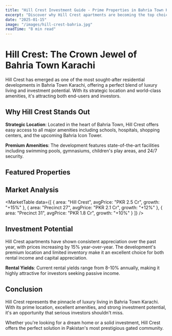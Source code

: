 ```yaml
---
title: "Hill Crest Investment Guide - Prime Properties in Bahria Town Karachi"
excerpt: "Discover why Hill Crest apartments are becoming the top choice for investors in Bahria Town Karachi. Complete analysis of prices, amenities, and ROI potential."
date: "2025-01-15"
image: "/images/hill-crest-bahria.jpg"
readTime: "8 min read"
---
```


# Hill Crest: The Crown Jewel of Bahria Town Karachi

Hill Crest has emerged as one of the most sought-after residential developments in Bahria Town Karachi, offering a perfect blend of luxury living and investment potential. With its strategic location and world-class amenities, it's attracting both end-users and investors.

## Why Hill Crest Stands Out

**Strategic Location**: Located in the heart of Bahria Town, Hill Crest offers easy access to all major amenities including schools, hospitals, shopping centers, and the upcoming Bahria Icon Tower.

**Premium Amenities**: The development features state-of-the-art facilities including swimming pools, gymnasiums, children's play areas, and 24/7 security.

## Featured Properties

<PropertyCard
  title="Hill Crest 3-Bedroom Apartment"
  price="PKR 2.8 Crore"
  location="Hill Crest, Bahria Town Karachi"
  bedrooms={3}
  bathrooms={3}
  area="1,800 sq ft"
  image="/images/hill-crest-3bed.jpg"
/>

<PropertyCard
  title="Hill Crest 2-Bedroom Apartment"
  price="PKR 2.2 Crore"
  location="Hill Crest, Bahria Town Karachi"
  bedrooms={2}
  bathrooms={2}
  area="1,400 sq ft"
  image="/images/hill-crest-2bed.jpg"
/>

## Market Analysis

<MarketTable
  data={[
    { area: "Hill Crest", avgPrice: "PKR 2.5 Cr", growth: "+15%" },
    { area: "Precinct 27", avgPrice: "PKR 2.1 Cr", growth: "+12%" },
    { area: "Precinct 31", avgPrice: "PKR 1.8 Cr", growth: "+10%" }
  ]}
/>

## Investment Potential

Hill Crest apartments have shown consistent appreciation over the past year, with prices increasing by 15% year-over-year. The development's premium location and limited inventory make it an excellent choice for both rental income and capital appreciation.

**Rental Yields**: Current rental yields range from 8-10% annually, making it highly attractive for investors seeking passive income.

<CallToAction
  title="Ready to Invest in Hill Crest?"
  description="Our property experts can help you find the perfect Hill Crest apartment that matches your budget and investment goals."
  buttonText="Contact Our Experts"
  buttonLink="/contact"
/>

## Conclusion

Hill Crest represents the pinnacle of luxury living in Bahria Town Karachi. With its prime location, excellent amenities, and strong investment potential, it's an opportunity that serious investors shouldn't miss.

Whether you're looking for a dream home or a solid investment, Hill Crest offers the perfect solution in Pakistan's most prestigious gated community.
